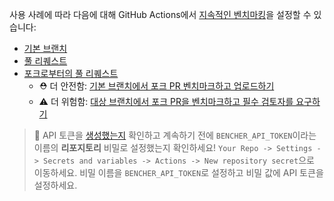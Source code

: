 사용 사례에 따라 다음에 대해 GitHub Actions에서 [지속적인 벤치마킹][continuous benchmarking]을 설정할 수 있습니다:

- [기본 브랜치][base branch]
- [풀 리퀘스트][pull requests]
- [포크로부터의 풀 리퀘스트][fork pull requests]
    - ⛑️ 더 안전함: [기본 브랜치에서 포크 PR 벤치마크하고 업로드하기][benchmark fork pr and upload from default branch]
    - ⚠️ 더 위험함: [대상 브랜치에서 포크 PR을 벤치마크하고 필수 검토자를 요구하기][benchmark fork pr from target branch with required reviewers]

> 🐰 API 토큰을 [생성했는지][create an api token]
> 확인하고 계속하기 전에 `BENCHER_API_TOKEN`이라는 이름의 **리포지토리** 비밀로 설정했는지 확인하세요!
> `Your Repo -> Settings -> Secrets and variables -> Actions -> New repository secret`으로 이동하세요.
> 비밀 이름을 `BENCHER_API_TOKEN`로 설정하고 비밀 값에 API 토큰을 설정하세요.

[continuous benchmarking]: /ko/docs/explanation/continuous-benchmarking/
[create an api token]: /ko/docs/tutorial/quick-start/#create-an-api-token

[base branch]: #base-branch
[pull requests]: #pull-requests
[fork pull requests]: #pull-requests-from-forks
[benchmark fork pr and upload from default branch]: #benchmark-fork-pr-and-upload-from-default-branch
[benchmark fork pr from target branch with required reviewers]: #benchmark-fork-pr-from-target-branch-with-required-reviewers